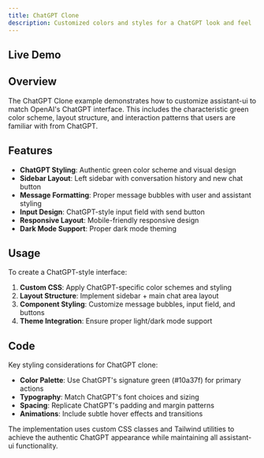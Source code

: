 ```yaml
---
title: ChatGPT Clone
description: Customized colors and styles for a ChatGPT look and feel
---
```



## Live Demo

<div className="h-[700px]">
  <DocsRuntimeProvider>
    <ChatGPT />
  </DocsRuntimeProvider>
</div>

## Overview

The ChatGPT Clone example demonstrates how to customize assistant-ui to match OpenAI's ChatGPT interface. This includes the characteristic green color scheme, layout structure, and interaction patterns that users are familiar with from ChatGPT.

## Features

- **ChatGPT Styling**: Authentic green color scheme and visual design
- **Sidebar Layout**: Left sidebar with conversation history and new chat button
- **Message Formatting**: Proper message bubbles with user and assistant styling
- **Input Design**: ChatGPT-style input field with send button
- **Responsive Layout**: Mobile-friendly responsive design
- **Dark Mode Support**: Proper dark mode theming

## Usage

To create a ChatGPT-style interface:

1. **Custom CSS**: Apply ChatGPT-specific color schemes and styling
2. **Layout Structure**: Implement sidebar + main chat area layout
3. **Component Styling**: Customize message bubbles, input field, and buttons
4. **Theme Integration**: Ensure proper light/dark mode support

## Code

Key styling considerations for ChatGPT clone:

- **Color Palette**: Use ChatGPT's signature green (#10a37f) for primary actions
- **Typography**: Match ChatGPT's font choices and sizing
- **Spacing**: Replicate ChatGPT's padding and margin patterns
- **Animations**: Include subtle hover effects and transitions

The implementation uses custom CSS classes and Tailwind utilities to achieve the authentic ChatGPT appearance while maintaining all assistant-ui functionality.
